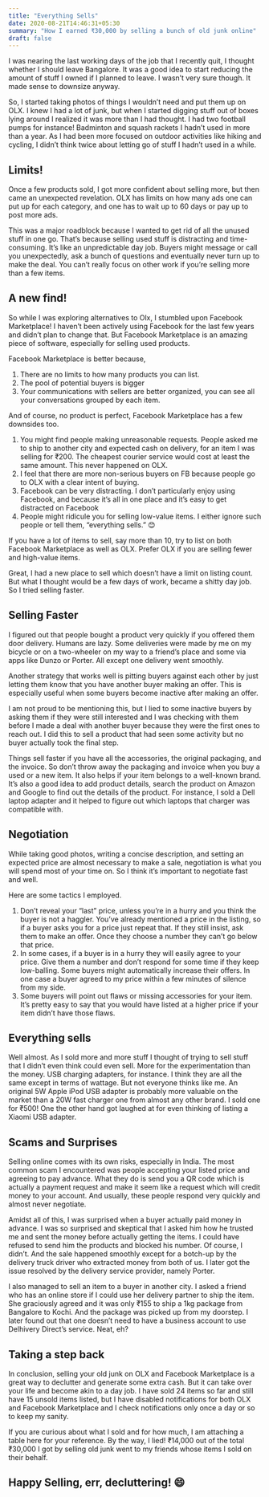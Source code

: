 ```yaml
---
title: "Everything Sells"
date: 2020-08-21T14:46:31+05:30
summary: "How I earned ₹30,000 by selling a bunch of old junk online"
draft: false
---
```


I was nearing the last working days of the job that I recently quit, I thought whether I should leave Bangalore. It was a good idea to start reducing the amount of stuff I owned if I planned to leave. I wasn’t very sure though. It made sense to downsize anyway.

So, I started taking photos of things I wouldn’t need and put them up on OLX. I knew I had a lot of junk, but when I started digging stuff out of boxes lying around I realized it was more than I had thought. I had two football pumps for instance! Badminton and squash rackets I hadn’t used in more than a year. As I had been more focused on outdoor activities like hiking and cycling, I didn’t think twice about letting go of stuff I hadn’t used in a while.

## Limits!

Once a few products sold, I got more confident about selling more, but then came an unexpected revelation. OLX has limits on how many ads one can put up for each category, and one has to wait up to 60 days or pay up to post more ads.

This was a major roadblock because I wanted to get rid of all the unused stuff in one go. That’s because selling used stuff is distracting and time-consuming. It’s like an unpredictable day job. Buyers might message or call you unexpectedly, ask a bunch of questions and eventually never turn up to make the deal. You can’t really focus on other work if you’re selling more than a few items.

## A new find!

So while I was exploring alternatives to Olx, I stumbled upon Facebook Marketplace! I haven’t been actively using Facebook for the last few years and didn’t plan to change that. But Facebook Marketplace is an amazing piece of software, especially for selling used products.

Facebook Marketplace is better because,

1. There are no limits to how many products you can list.
2. The pool of potential buyers is bigger
3. Your communications with sellers are better organized, you can see all your conversations grouped by each item.

And of course, no product is perfect, Facebook Marketplace has a few downsides too.

1. You might find people making unreasonable requests. People asked me to ship to another city and expected cash on delivery, for an item I was selling for ₹200. The cheapest courier service would cost at least the same amount. This never happened on OLX.
2. I feel that there are more non-serious buyers on FB because people go to OLX with a clear intent of buying.
3. Facebook can be very distracting. I don’t particularly enjoy using Facebook, and because it’s all in one place and it’s easy to get distracted on Facebook
4. People might ridicule you for selling low-value items. I either ignore such people or tell them, “everything sells.” 😊

If you have a lot of items to sell, say more than 10, try to list on both Facebook Marketplace as well as OLX. Prefer OLX if you are selling fewer and high-value items.

Great, I had a new place to sell which doesn’t have a limit on listing count. But what I thought would be a few days of work, became a shitty day job. So I tried selling faster.

## Selling Faster

I figured out that people bought a product very quickly if you offered them door delivery. Humans are lazy. Some deliveries were made by me on my bicycle or on a two-wheeler on my way to a friend’s place and some via apps like Dunzo or Porter. All except one delivery went smoothly.

Another strategy that works well is pitting buyers against each other by just letting them know that you have another buyer making an offer. This is especially useful when some buyers become inactive after making an offer.

I am not proud to be mentioning this, but I lied to some inactive buyers by asking them if they were still interested and I was checking with them before I made a deal with another buyer because they were the first ones to reach out. I did this to sell a product that had seen some activity but no buyer actually took the final step.

Things sell faster if you have all the accessories, the original packaging, and the invoice. So don’t throw away the packaging and invoice when you buy a used or a new item. It also helps if your item belongs to a well-known brand. It’s also a good idea to add product details, search the product on Amazon and Google to find out the details of the product. For instance, I sold a Dell laptop adapter and it helped to figure out which laptops that charger was compatible with.

## Negotiation

While taking good photos, writing a concise description, and setting an expected price are almost necessary to make a sale, negotiation is what you will spend most of your time on. So I think it’s important to negotiate fast and well.

Here are some tactics I employed.

1. Don’t reveal your “last” price, unless you’re in a hurry and you think the buyer is not a haggler. You’ve already mentioned a price in the listing, so if a buyer asks you for a price just repeat that. If they still insist, ask them to make an offer. Once they choose a number they can’t go below that price.
2. In some cases, if a buyer is in a hurry they will easily agree to your price. Give them a number and don’t respond for some time if they keep low-balling. Some buyers might automatically increase their offers. In one case a buyer agreed to my price within a few minutes of silence from my side.
3. Some buyers will point out flaws or missing accessories for your item. It’s pretty easy to say that you would have listed at a higher price if your item didn’t have those flaws.

## Everything sells

Well almost. As I sold more and more stuff I thought of trying to sell stuff that I didn’t even think could even sell. More for the experimentation than the money. USB charging adapters, for instance. I think they are all the same except in terms of wattage. But not everyone thinks like me. An original 5W Apple iPod USB adapter is probably more valuable on the market than a 20W fast charger one from almost any other brand. I sold one for ₹500! One the other hand got laughed at for even thinking of listing a Xiaomi USB adapter.

## Scams and Surprises

Selling online comes with its own risks, especially in India. The most common scam I encountered was people accepting your listed price and agreeing to pay advance. What they do is send you a QR code which is actually a payment request and make it seem like a request which will credit money to your account. And usually, these people respond very quickly and almost never negotiate.

Amidst all of this, I was surprised when a buyer actually paid money in advance. I was so surprised and skeptical that I asked him how he trusted me and sent the money before actually getting the items. I could have refused to send him the products and blocked his number. Of course, I didn’t. And the sale happened smoothly except for a botch-up by the delivery truck driver who extracted money from both of us. I later got the issue resolved by the delivery service provider, namely Porter.

I also managed to sell an item to a buyer in another city. I asked a friend who has an online store if I could use her delivery partner to ship the item. She graciously agreed and it was only ₹155 to ship a 1kg package from Bangalore to Kochi. And the package was picked up from my doorstep. I later found out that one doesn’t need to have a business account to use Delhivery Direct’s service. Neat, eh?

## Taking a step back

In conclusion, selling your old junk on OLX and Facebook Marketplace is a great way to declutter and generate some extra cash. But it can take over your life and become akin to a day job. I have sold 24 items so far and still have 15 unsold items listed, but I have disabled notifications for both OLX and Facebook Marketplace and I check notifications only once a day or so to keep my sanity.

If you are curious about what I sold and for how much, I am attaching a table here for your reference. By the way, I lied! ₹14,000 out of the total ₹30,000 I got by selling old junk went to my friends whose items I sold on their behalf.

## Happy Selling, err, decluttering! 😄
